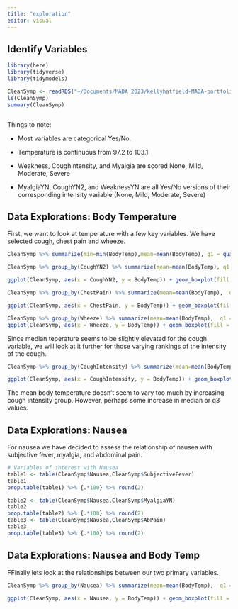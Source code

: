 ```yaml
---
title: "exploration"
editor: visual
---
```


## Identify Variables

```r
library(here)
library(tidyverse)
library(tidymodels)

CleanSymp <- readRDS("~/Documents/MADA 2023/kellyhatfield-MADA-portfolio/fluanalysis/Data/CleanSymp.Rds")
ls(CleanSymp)
summary(CleanSymp)



```

Things to note:

-   Most variables are categorical Yes/No.

-   Temperature is continuous from 97.2 to 103.1

-   Weakness, CoughIntensity, and Myalgia are scored None, Mild, Moderate, Severe

-   MyalgiaYN, CoughYN2, and WeaknessYN are all Yes/No versions of their corresponding intensity variable (None, Mild, Moderate, Severe)

## Data Explorations: Body Temperature

First, we want to look at temperature with a few key variables. We have selected cough, chest pain and wheeze.

```r

CleanSymp %>% summarize(min=min(BodyTemp),mean=mean(BodyTemp), q1 = quantile(BodyTemp, 0.25), median = mean(BodyTemp),  q3 = quantile(BodyTemp, 0.75), max=max(BodyTemp))

CleanSymp %>% group_by(CoughYN2) %>% summarize(mean=mean(BodyTemp), q1 = quantile(BodyTemp, 0.25), median = mean(BodyTemp),  q3 = quantile(BodyTemp, 0.75))

ggplot(CleanSymp, aes(x = CoughYN2, y = BodyTemp)) + geom_boxplot(fill = "grey92") + geom_point(size = 2, alpha = .15,position = position_jitter(seed = 1, width = .2)) 

CleanSymp %>% group_by(ChestPain) %>% summarize(mean=mean(BodyTemp),  q1 = quantile(BodyTemp, 0.25), median = median(BodyTemp),  q3 = quantile(BodyTemp, 0.75))

ggplot(CleanSymp, aes(x = ChestPain, y = BodyTemp)) + geom_boxplot(fill = "grey92") + geom_point(size = 2, alpha = .15,position = position_jitter(seed = 1, width = .2)) 

CleanSymp %>% group_by(Wheeze) %>% summarize(mean=mean(BodyTemp),  q1 = quantile(BodyTemp, 0.25), median = median(BodyTemp),  q3 = quantile(BodyTemp, 0.75))
ggplot(CleanSymp, aes(x = Wheeze, y = BodyTemp)) + geom_boxplot(fill = "grey92") + geom_point(size = 2, alpha = .15,position = position_jitter(seed = 1, width = .2)) 

```

Since median teperature seems to be slightly elevated for the cough variable, we will look at it further for those varying rankings of the intensity of the cough.

```r

CleanSymp %>% group_by(CoughIntensity) %>% summarize(mean=mean(BodyTemp),  q1 = quantile(BodyTemp, 0.25), median = median(BodyTemp),  q3 = quantile(BodyTemp, 0.75))

ggplot(CleanSymp, aes(x = CoughIntensity, y = BodyTemp)) + geom_boxplot(fill = "grey92") + geom_point(size = 2, alpha = .15,position = position_jitter(seed = 1, width = .2)) 

```

The mean body temperature doesn't seem to vary too much by increasing cough intensity group. However, perhaps some increase in median or q3 values.

## Data Explorations: Nausea

For nausea we have decided to assess the relationship of nausea with subjective fever, myalgia, and abdominal pain.

```r
# Variables of interest with Nausea 
table1 <- table(CleanSymp$Nausea,CleanSymp$SubjectiveFever)
table1
prop.table(table1) %>% {.*100} %>% round(2)

table2 <- table(CleanSymp$Nausea,CleanSymp$MyalgiaYN)
table2
prop.table(table2) %>% {.*100} %>% round(2)
table3 <- table(CleanSymp$Nausea,CleanSymp$AbPain)
table3
prop.table(table3) %>% {.*100} %>% round(2)

```

## Data Explorations: Nausea and Body Temp

FFinally lets look at the relationships between our two primary variables.

```r

CleanSymp %>% group_by(Nausea) %>% summarize(mean=mean(BodyTemp),  q1 = quantile(BodyTemp, 0.25), median = median(BodyTemp),  q3 = quantile(BodyTemp, 0.75))

ggplot(CleanSymp, aes(x = Nausea, y = BodyTemp)) + geom_boxplot(fill = "grey92") + geom_point(size = 2, alpha = .15,position = position_jitter(seed = 1, width = .2)) 

```
